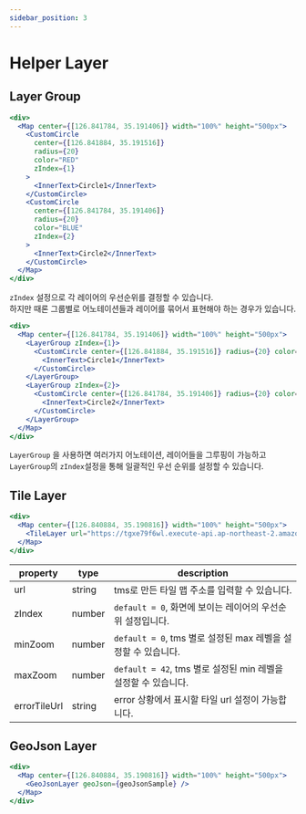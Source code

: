 ```yaml
---
sidebar_position: 3
---
```


# Helper Layer

## Layer Group

```jsx live
<div>
  <Map center={[126.841784, 35.191406]} width="100%" height="500px">
    <CustomCircle
      center={[126.841884, 35.191516]}
      radius={20}
      color="RED"
      zIndex={1}
    >
      <InnerText>Circle1</InnerText>
    </CustomCircle>
    <CustomCircle
      center={[126.841784, 35.191406]}
      radius={20}
      color="BLUE"
      zIndex={2}
    >
      <InnerText>Circle2</InnerText>
    </CustomCircle>
  </Map>
</div>
```

`zIndex` 설정으로 각 레이어의 우선순위를 결정할 수 있습니다. <br/>
하지만 때론 그룹별로 어노테이션들과 레이어를 묶어서 표현해야 하는 경우가 있습니다.

```jsx live
<div>
  <Map center={[126.841784, 35.191406]} width="100%" height="500px">
    <LayerGroup zIndex={1}>
      <CustomCircle center={[126.841884, 35.191516]} radius={20} color="RED">
        <InnerText>Circle1</InnerText>
      </CustomCircle>
    </LayerGroup>
    <LayerGroup zIndex={2}>
      <CustomCircle center={[126.841784, 35.191406]} radius={20} color="BLUE">
        <InnerText>Circle2</InnerText>
      </CustomCircle>
    </LayerGroup>
  </Map>
</div>
```

`LayerGroup` 을 사용하면 여러가지 어노테이션, 레이어들을 그루핑이 가능하고 <br/>
`LayerGroup`의 `zIndex`설정을 통해 일괄적인 우선 순위를 설정할 수 있습니다.

## Tile Layer

```jsx live
<div>
  <Map center={[126.840884, 35.190816]} width="100%" height="500px">
    <TileLayer url="https://tgxe79f6wl.execute-api.ap-northeast-2.amazonaws.com/dev/dev-drone-square-bucket/public/1/manifold/orthomosaic_tiles/{z}/{x}/{y}.png" />
  </Map>
</div>
```

| property     | type   | description                                                    |
| ------------ | ------ | -------------------------------------------------------------- |
| url          | string | tms로 만든 타일 맵 주소를 입력할 수 있습니다.                  |
| zIndex       | number | `default = 0`, 화면에 보이는 레이어의 우선순위 설정입니다.     |
| minZoom      | number | `default = 0`, tms 별로 설정된 max 레벨을 설정할 수 있습니다.  |
| maxZoom      | number | `default = 42`, tms 별로 설정된 min 레벨을 설정할 수 있습니다. |
| errorTileUrl | string | error 상황에서 표시할 타일 url 설정이 가능합니다.              |

## GeoJson Layer

```jsx
<div>
  <Map center={[126.840884, 35.190816]} width="100%" height="500px">
    <GeoJsonLayer geoJson={geoJsonSample} />
  </Map>
</div>
```
